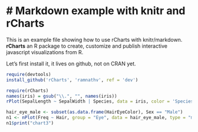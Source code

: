 # Markdown example with knitr and rCharts
===========================================
This is an example file showing how to use rCharts with knitr/markdown. **rCharts** an R package to create, customize and publish interactive javascript visualizations from R.

Let's first install it, it lives on github, not on CRAN yet.
```r
require(devtools)
install_github('rCharts', 'ramnathv', ref = 'dev')
```

```r
require(rCharts)
names(iris) = gsub("\\.", "", names(iris))
rPlot(SepalLength ~ SepalWidth | Species, data = iris, color = 'Species', type = 'point')
```

```r
hair_eye_male <- subset(as.data.frame(HairEyeColor), Sex == "Male")
n1 <- nPlot(Freq ~ Hair, group = "Eye", data = hair_eye_male, type = "multiBarChart")
n1$print("chart3")
```